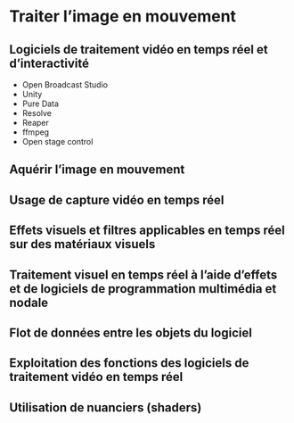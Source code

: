 # Traiter l'image en mouvement{#traiter}

## Logiciels de traitement vidéo en temps réel et d’interactivité {#logiciels_de_traitement_video_temps_reel}
* Open Broadcast Studio
* Unity
* Pure Data
* Resolve
* Reaper 
* ffmpeg
* Open stage control

## Aquérir l'image en mouvement
## Usage de capture vidéo en temps réel  
## Effets visuels et filtres applicables en temps réel sur des matériaux visuels  
## Traitement visuel en temps réel à l’aide d’effets et de logiciels de programmation multimédia et nodale 
## Flot de données entre les objets du logiciel 
## Exploitation des fonctions des logiciels de traitement vidéo en temps réel 
## Utilisation de nuanciers (shaders) 
